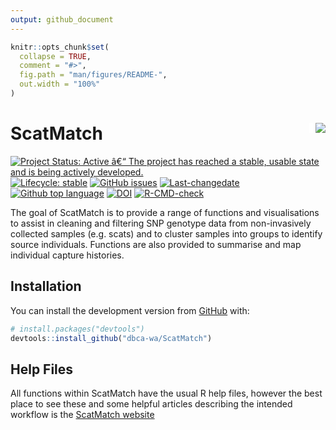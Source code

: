 ```yaml
---
output: github_document
---
```


<!-- README.md is generated from README.Rmd. Please edit that file -->

```r
knitr::opts_chunk$set(
  collapse = TRUE,
  comment = "#>",
  fig.path = "man/figures/README-",
  out.width = "100%"
)
```

# ScatMatch <img src="man/figures/logo.png" align="right" style="padding-left:10px;background-color:white;" />

<!-- badges: start -->
[![Project Status: Active â€“ The project has reached a stable, usable state and is being actively developed.](https://www.repostatus.org/badges/latest/active.svg)](https://www.repostatus.org/#active)
[![Lifecycle: stable](https://img.shields.io/badge/lifecycle-stable-brightgreen.svg)](https://www.tidyverse.org/lifecycle/#stable)
[![GitHub issues](https://img.shields.io/github/issues/dbca-wa/ScatMatch.svg?style=popout)](https://github.com/dbca-wa/ScatMatch/issues/)
[![Last-changedate](https://img.shields.io/github/last-commit/dbca-wa/ScatMatch.svg)](https://github.com/dbca-wa/ScatMatch/commits/master)
[![Github top language](https://img.shields.io/github/languages/top/dbca-wa/ScatMatch.svg)](https://github.com/dbca-wa/ScatMatch/)
[![DOI](https://zenodo.org/badge/369037412.svg)](https://zenodo.org/badge/latestdoi/369037412)
[![R-CMD-check](https://github.com/dbca-wa/ScatMatch/workflows/R-CMD-check/badge.svg)](https://github.com/dbca-wa/ScatMatch/actions)
<!-- badges: end -->

The goal of ScatMatch is to provide a range of functions and visualisations to 
assist in cleaning and filtering SNP genotype data from non-invasively collected 
samples (e.g. scats) and to cluster samples into groups to identify source 
individuals. Functions are also provided to summarise and map individual capture 
histories.

## Installation

You can install the development version from [GitHub](https://github.com/dbca-wa) with:

``` r
# install.packages("devtools")
devtools::install_github("dbca-wa/ScatMatch")
```
## Help Files

All functions within ScatMatch have the usual R help files, however the best place to see these and some helpful articles describing the intended workflow is the [ScatMatch website](https://dbca-wa.github.io/ScatMatch/index.html)
